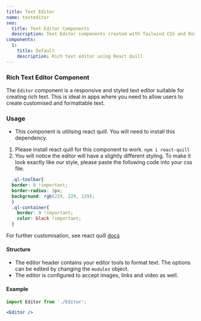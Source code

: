 ```yaml
---
title: Text Editor
name: texteditor
seo:
  title: Text Editor Components
  description: Text Editor components created with Tailwind CSS and React
components:
  1:
    title: Default
    description: Rich text editor using React Quill
---
```


<CollectionList
  componentsData={componentsData}
/>
<PreviewNotes/>

### Rich Text Editor Component
The `Editor` component is a responsive and styled text editor suitable for creating rich text. This is ideal in apps where you need to allow users to create customised and formattable text.

### Usage
  - This component is utilising react quill. You will need to install this dependency.

  1. Please install react quill for this component to work.
  `npm i react-quill`
  2. You will notice the editor will have a slightly different styling. To make it look exactly like our style, please paste the following code into your css file.
  ```css
    .ql-toolbar{
    border: 0 !important;
    border-radius: 3px;
    background: rgb(229, 229, 229);
    }
    .ql-container{
      border: 0 !important;
      color: black !important;
    }
  ```
For further customisation, see react quill [docs](https://quilljs.com/docs/quickstart/)

#### Structure
- The editor header contains your editor tools to format text. The options can be edited by changing the `modules` object.
- The editor is configured to accept images, links and video as well.

#### Example
```jsx
import Editor from './Editor';

<Editor />
